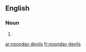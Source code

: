 ==English==

===Noun===
{{head|en|plural}}

# {{plural of|noonday devil|lang=en}}

[[ar:noonday devils]]
[[fr:noonday devils]]